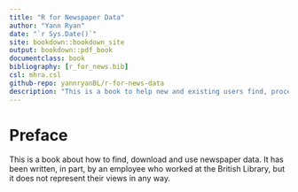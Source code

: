 ```yaml
--- 
title: "R for Newspaper Data"
author: "Yann Ryan"
date: "`r Sys.Date()`"
site: bookdown::bookdown_site
output: bookdown::pdf_book
documentclass: book
bibliography: [r_for_news.bib]
csl: mhra.csl
github-repo: yannryanBL/r-for-news-data
description: "This is a book to help new and existing users find, process and analyse historical newspaper data, using the programming language R-Studio."
---
```


# Preface

This is a book about how to find, download and use newspaper data. It has been written, in part, by an employee who worked at the British Library, but it does not represent their views in any way. 
